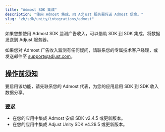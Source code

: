```yaml
---
title: "Admost SDK 集成"
description: "使用 Admost 集成，向 Adjust 服务器传送 Admost 信息。"
slug: "zh/sdk/unity/integrations/admost"
---
```


如果您想使用 Admost SDK 监测广告收入，可以借助 SDK 到 SDK 集成，将数据发送到 Adjust 服务器。

<Callout type="note">

如果您对 Admost 广告收入监测有任何疑问，请联系您的专属技术客户经理，或发送邮件至 [support@adjust.com](mailto:support@adjust.com)。

</Callout>

## [操作前须知](before-you-begin)

要启用该功能，请先联系您的 Admost 代表，为您的应用启用 SDK 到 SDK 收入数据分享。

### [要求](requirements)

-  在您的应用中集成 Admost 安卓 SDK v2\.4\.5 或更新版本。
-  在您的应用中集成 Adjust Unity SDK v4\.29\.5 或更新版本。
